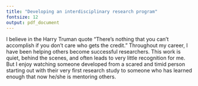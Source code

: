 ```yaml
---
title: "Developing an interdisciplinary research program"
fontsize: 12
output: pdf_document
---
```


I believe in the Harry Truman quote "There's nothing that you can't accomplish if you don't care who gets the credit." Throughout my career, I have been helping others become successful researchers. This work is quiet, behind the scenes, and often leads to very little recognition for me. But I enjoy watching someone developed from a scared and timid person starting out with their very first research study to someone who has learned enough that now he/she is mentoring others.